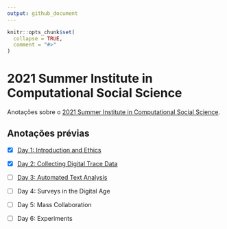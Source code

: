 ```yaml
---
output: github_document
---
```


<!-- README.md is generated from README.Rmd. Please edit that file -->

```r
knitr::opts_chunk$set(
  collapse = TRUE,
  comment = "#>"
)
```

# 2021 Summer Institute in Computational Social Science

<!-- badges: start -->
<!-- badges: end -->

Anotações sobre o [2021 Summer Institute in Computational Social Science](https://sicss.io/2021/fgv-dapp-brazil/).


## Anotações prévias

- [X] [Day 1: Introduction and Ethics](notes/Day_1-Introduction_and_Ethics/README.md)

- [X] [Day 2: Collecting Digital Trace Data](notes/Day_2-Collecting_Digital_Trace_Data/README.md)

- [ ] [Day 3: Automated Text Analysis](notes/Day_3-Automated_Text_Analysis/README.md)

- [ ] Day 4: Surveys in the Digital Age

- [ ] Day 5: Mass Collaboration

- [ ] Day 6: Experiments